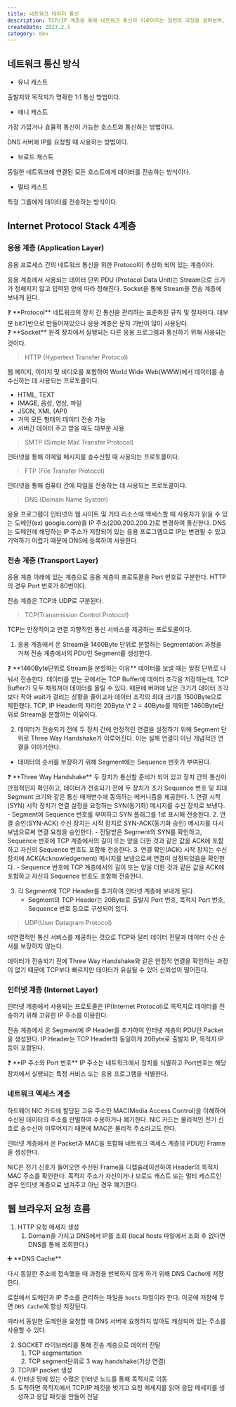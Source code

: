 ```yaml
---
title: 네트워크 데이터 통신
description: TCP/IP 계층을 통해 네트워크 통신이 이루어지는 일련의 과정을 살펴보며, 웹 브라우저에서 데이터를 어떻게 주고 받는지 이해해보자.
createDate: 2023.2.5
category: dev
---
```


## 네트워크 통신 방식

- 유니 캐스트

출발지와 목적지가 명확한 1:1 통신 방법이다.

- 애니 캐스트

가장 가깝거나 효율적 통신이 가능한 호스트와 통신하는 방법이다.

DNS 서버에 IP를 요청할 때 사용하는 방법이다.

- 브로드 캐스트

동일한 네트워크에 연결된 모든 호스트에게 데이터를 전송하는 방식이다.

- 멀티 캐스트

특정 그룹에게 데이터를 전송하는 방식이다.

## Internet Protocol Stack 4계층

<Picture src="network-data-communication.png" />

### 응용 계층 (Application Layer)

응용 프로세스 간의 네트워크 통신을 위한 Protocol이 추상화 되어 있는 계층이다.

응용 계층에서 사용되는 데이터 단위 PDU (Protocol Data Unit)는 Stream으로 크기가 정해지지 않고 입력된 양에 따라 정해진다. Socket을 통해 Stream을 전송 계층에 보내게 된다.

<aside>
❓ **Protocol**  
네트워크의 장치 간 통신을 관리하는 표준화된 규칙 및 절차이다. 대부분 bit기반으로 만들어져있으나 응용 계층은 문자 기반이 많이 사용된다.

</aside>

<aside>
❓ **Socket**  
원격 장치에서 실행되는 다른 응용 프로그램과 통신하기 위해 사용되는 것이다.

</aside>

> HTTP (Hypertext Transfer Protocol)

웹 페이지, 이미지 및 비디오를 포함하여 World Wide Web(WWW)에서 데이터를 송수신하는 데 사용되는 프로토콜이다.

- HTML, TEXT
- IMAGE, 음성, 영상, 파일
- JSON, XML (API)
- 거의 모든 형태의 데이터 전송 가능
- 서버간 데이터 주고 받을 때도 대부분 사용

> SMTP (Simple Mail Transfer Protocol)

인터넷을 통해 이메일 메시지를 송수신할 때 사용되는 프로토콜이다.

> FTP (File Transfer Protocol)

인터넷을 통해 컴퓨터 간에 파일을 전송하는 데 사용되는 프로토콜이다.

> DNS (Domain Name System)

응용 프로그램이 인터넷의 웹 사이트 및 기타 리소스에 액세스할 때 사용자가 읽을 수 있는 도메인(ex) google.com)을 IP 주소(200.200.200.2)로 변경하여 통신한다. DNS는 도메인에 해당하는 IP 주소가 저장되어 있는 응용 프로그램으로 IP는 변경될 수 있고 기억하기 어렵기 때문에 DNS에 등록하여 사용한다.

### 전송 계층 (Transport Layer)

응용 계층 아래에 있는 계층으로 응용 계층의 프로토콜을 Port 번호로 구분한다. HTTP의 경우 Port 번호가 80번이다.

전송 계층은 TCP과 UDP로 구분된다.

> TCP(Transmission Control Protocol)

TCP는 안정적이고 연결 지향적인 통신 서비스를 제공하는 프로토콜이다.

1.  응용 계층에서 온 Stream을 1460Byte 단위로 분할하는 Segmentation 과정을 거쳐 전송 계층에서의 PDU인 Segment를 생성한다.

<aside>
❓ **1460Byte단위로 Stream을 분할하는 이유**  
데이터를 보낼 때는 일정 단위로 나눠서 전송한다. 데이터를 받는 곳에서는 TCP Buffer에 데이터 조각을 저장하는데, TCP Buffer가 모두 채워져야 데이터를 올릴 수 있다. 때문에 버퍼에 남은 크기가 데이터 조각보다 작아 wait가 걸리는 상황을 줄이고자 데이터 조각의 최대 크기를 1500Byte으로 제한했다.
TCP, IP Header의 자리인 20Byte \* 2 = 40Byte를 제외한 1460Byte단위로 Stream을 분할하는 이유이다.

</aside>

2. 데이터가 전송되기 전에 두 장치 간에 안정적인 연결을 설정하기 위해 Segment 단위로 Three Way Handshake가 이루어진다. 이는 실제 연결이 아닌 개념적인 연결을 이야기한다.

- 데이터의 순서를 보장하기 위해 Segment에는 Sequence 번호가 부여된다.

<aside>
❓ **Three Way Handshake**  
두 장치가 통신할 준비가 되어 있고 장치 간의 통신이 안정적인지 확인하고, 데이터가 전송되기 전에 두 장치가 초기 Sequence 번호 및 최대 Segment 크기와 같은 통신 매개변수에 동의하는 메커니즘을 제공한다.
1. 연결 시작(SYN)  
시작 장치가 연결 설정을 요청하는 SYN(동기화) 메시지를 수신 장치로 보낸다.
- Segment에 Sequence 번호를 부여하고 SYN 플래그를 1로 표시해 전송한다.
2. 연결 승인(SYN-ACK)  
수신 장치는 시작 장치로 SYN-ACK(동기화 승인) 메시지를 다시 보냄으로써 연결 요청을 승인한다.
- 전달받은 Segment의 SYN를 확인하고, Sequence 번호에 TCP 계층에서의 길이 또는 양을 더한 것과 같은 값을 ACK에 포함하고 자신의 Sequence 번호도 포함해 전송한다.
3. 연결 확인(ACK)  
시작 장치는 수신 장치에 ACK(Acknowledgement) 메시지를 보냄으로써 연결이 설정되었음을 확인한다. 
- Sequence 번호에 TCP 계층에서의 길이 또는 양을 더한 것과 같은 값을 ACK에 포함하고 자신의 Sequence 번호도 포함해 전송한다.

</aside>

3.  각 Segment에 TCP Header를 추가하여 인터넷 계층에 보내게 된다.
    - Segment의 TCP Header는 20Byte로 출발지 Port 번호, 목적지 Port 번호, Sequence 번호 등으로 구성되어 있다.

> UDP(User Datagram Protocol)

비연결적인 통신 서비스를 제공하는 것으로 TCP와 달리 데이터 전달과 데이터 수신 순서를 보장하지 않는다.

데이터가 전송되기 전에 Three Way Handshake와 같은 안정적 연결을 확인하는 과정이 없기 때문에 TCP보다 빠르지만 데이터가 유실될 수 있어 신뢰성이 떨어진다.

### 인터넷 계층 (Internet Layer)

인터넷 계층에서 사용되는 프로토콜은 IP(Internet Protocol)로 목적지로 데이터를 전송하기 위해 고유한 IP 주소를 이용한다.

전송 계층에서 온 Segment에 IP Header를 추가하여 인터넷 계층의 PDU인 Packet을 생성한다. IP Header는 TCP Header와 동일하게 20Byte로 출발지 IP, 목적지 IP 등이 포함된다.

<aside> 
❓ **IP 주소와 Port 번호**  
IP 주소는 네트워크에서 장치를 식별하고 Port번호는 해당 장치에서 실행되는 특정 서비스 또는 응용 프로그램을 식별한다.

</aside>

### 네트워크 엑세스 계층

하드웨어 NIC 카드에 할당된 고유 주소인 MAC(Media Access Control)을 이해하며 수신된 데이터의 주소를 판별하여 수용하거나 폐기한다. NIC 카드는 물리적인 전기 신호로 송수신이 이루어지기 때문에 MAC은 물리적 주소라고도 한다.

인터넷 계층에서 온 Packet과 MAC을 포함해 네트워크 엑세스 계층의 PDU인 Frame을 생성한다.

NIC은 전기 신호가 들어오면 수신된 Frame을 디캡슐레이션하여 Header의 목적지 MAC 주소를 확인한다. 목적지 주소가 자신이거나 브로드 캐스트 또는 멀티 캐스트인 경우 인터넷 계층으로 넘겨주고 아닌 경우 폐기한다.

## 웹 브라우저 요청 흐름

1. HTTP 요청 메세지 생성
   1. Domain을 가지고 DNS에서 IP를 조회 (local hosts 파일에서 조회 후 없다면 DNS를 통해 조회한다.)

<aside>
➕ **DNS Cache**

다시 동일한 주소에 접속했을 때 과정을 반복하지 않게 하기 위해 DNS Cache에 저장 한다.

로컬에서 도메인과 IP 주소를 관리하는 파일을 `hosts` 파일이라 한다. 이곳에 저장해 두면 `DNS Cache`에 항상 저장된다.

따라서 동일한 도메인을 요청할 때 DNS 서버에 요청하지 않아도 캐싱되어 있는 주소를 사용할 수 있다.

</aside>

2. SOCKET 라이브러리를 통해 전송 계층으로 데이터 전달
   1. TCP segmentation
   2. TCP segment단위로 3 way handshake(가상 연결)
3. TCP/IP packet 생성
4. 인터넷 망에 있는 수많은 인터넷 노드를 통해 목적지로 이동
5. 도착하면 목적지에서 TCP/IP 패킷을 벗기고 요청 메세지를 읽어 응답 메세지를 생성하고 응답 패킷을 만들어 전달
